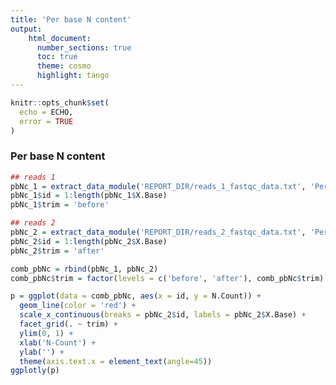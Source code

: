 ```yaml
---
title: 'Per base N content'
output:
    html_document:
      number_sections: true
      toc: true
      theme: cosmo
      highlight: tango
---
```


```r
knitr::opts_chunk$set(
  echo = ECHO,
  error = TRUE
)
```

### Per base N content

```r
## reads 1
pbNc_1 = extract_data_module('REPORT_DIR/reads_1_fastqc_data.txt', 'Per base N content')
pbNc_1$id = 1:length(pbNc_1$X.Base)
pbNc_1$trim = 'before'

## reads 2
pbNc_2 = extract_data_module('REPORT_DIR/reads_2_fastqc_data.txt', 'Per base N content')
pbNc_2$id = 1:length(pbNc_2$X.Base)
pbNc_2$trim = 'after'

comb_pbNc = rbind(pbNc_1, pbNc_2)
comb_pbNc$trim = factor(levels = c('before', 'after'), comb_pbNc$trim)

p = ggplot(data = comb_pbNc, aes(x = id, y = N.Count)) +
  geom_line(color = 'red') +
  scale_x_continuous(breaks = pbNc_2$id, labels = pbNc_2$X.Base) + 
  facet_grid(. ~ trim) +
  ylim(0, 1) + 
  xlab('N-Count') +
  ylab('') + 
  theme(axis.text.x = element_text(angle=45))
ggplotly(p)
```